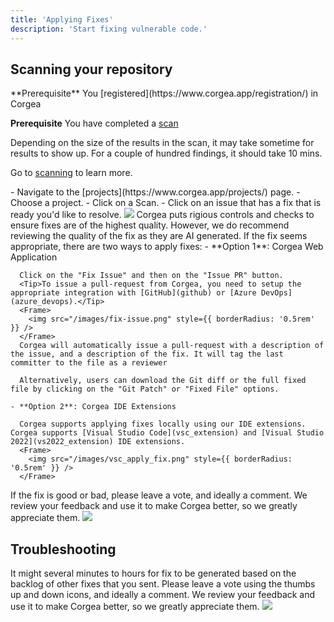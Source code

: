 ```yaml
---
title: 'Applying Fixes'
description: 'Start fixing vulnerable code.'
---
```



## Scanning your repository

<Info>
  **Prerequisite** You [registered](https://www.corgea.app/registration/) in Corgea

  **Prerequisite** You have completed a [scan](scanning)
</Info>

  Depending on the size of the results in the scan, it may take sometime for results to show up. For a couple of hundred findings, it should take 10 mins. 

  Go to [scanning](scanning) to learn more.

<Steps>
  <Step title="Select an Issue">
    - Navigate to the [projects](https://www.corgea.app/projects/) page.
    - Choose a project.
    - Click on a Scan.
    - Click on an issue that has a fix that is ready you'd like to resolve.
    <Frame>
      <img src="/images/fix-status.png" style={{ borderRadius: '0.5rem' }} />
    </Frame>
  </Step>
  <Step title="Review the fix">
    Corgea puts rigious controls and checks to ensure fixes are of the highest quality. However, we do recommend reviewing the quality of the fix as they are AI generated.
  </Step>
  <Step title="Apply the fix">
    If the fix seems appropriate, there are two ways to apply fixes:
    - **Option 1**: Corgea Web Application 

      Click on the "Fix Issue" and then on the "Issue PR" button. 
      <Tip>To issue a pull-request from Corgea, you need to setup the appropriate integration with [GitHub](github) or [Azure DevOps](azure_devops).</Tip>
      <Frame>
        <img src="/images/fix-issue.png" style={{ borderRadius: '0.5rem' }} />
      </Frame>
      Corgea will automatically issue a pull-request with a description of the issue, and a description of the fix. It will tag the last committer to the file as a reviewer

      Alternatively, users can download the Git diff or the full fixed file by clicking on the "Git Patch" or "Fixed File" options.
    
    - **Option 2**: Corgea IDE Extensions

      Corgea supports applying fixes locally using our IDE extensions. Corgea supports [Visual Studio Code](vsc_extension) and [Visual Studio 2022](vs2022_extension) IDE extensions.
      <Frame>
        <img src="/images/vsc_apply_fix.png" style={{ borderRadius: '0.5rem' }} />
      </Frame>

  </Step>
  <Step title="Optionally: Vote on the fix">
    If the fix is good or bad, please leave a vote, and ideally a comment. We review your feedback and use it to make Corgea better, so we greatly appreciate them. 
    <Frame>
      <img src="/images/fix-feedback.png" style={{ borderRadius: '0.5rem' }} />
    </Frame>

  </Step>
</Steps>

## Troubleshooting

<AccordionGroup>
  <Accordion title="No Fix Generated">
    It might several minutes to hours for fix to be generated based on the backlog of other fixes that you sent. 
  </Accordion>
  <Accordion title="I don't like the fix generated">
    Please leave a vote using the thumbs up and down icons, and ideally a comment. We review your feedback and use it to make Corgea better, so we greatly appreciate them. 
    <Frame>
      <img src="/images/fix-feedback.png" style={{ borderRadius: '0.5rem' }} />
    </Frame>
  </Accordion>
</AccordionGroup>





